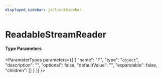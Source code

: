 ```yaml
---
displayed_sidebar: jsClientSidebar
---
```



# ReadableStreamReader

#### Type Parameters

<ParameterTypes parameters={[
  {
    "name": "T",
    "type": "`object`",
    "description": "",
    "optional": false,
    "defaultValue": "",
    "expandable": false,
    "children": []
  }
]} />
